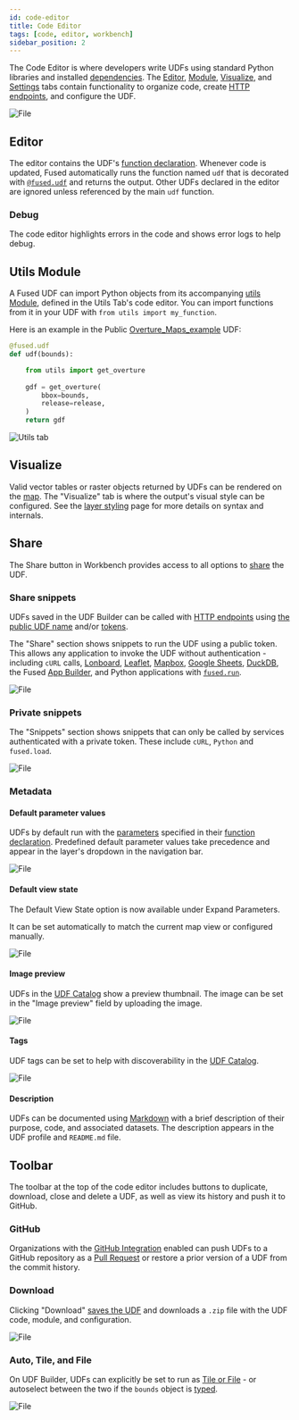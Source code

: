 ```yaml
---
id: code-editor
title: Code Editor
tags: [code, editor, workbench]
sidebar_position: 2
---
```


The Code Editor is where developers write UDFs using standard Python libraries and installed [dependencies](/core-concepts/run-udfs/dependencies/). The [Editor](/workbench/udf-builder/code-editor/#editor), [Module](/workbench/udf-builder/code-editor/#module), [Visualize](/workbench/udf-builder/code-editor/#visualize), and [Settings](/workbench/udf-builder/code-editor/#settings) tabs contain functionality to organize code, create [HTTP endpoints](/core-concepts/run-udfs/run-small-udfs/#http-requests), and configure the UDF.


<div style={{textAlign: 'center'}}>
<img src={CodeEdi} alt="File" style={{width: '100%'}} />
</div>

## Editor

The editor contains the UDF's [function declaration](/core-concepts/write/#function-declaration). Whenever code is updated, Fused automatically runs the function named `udf` that is decorated with [`@fused.udf`](/core-concepts/write/#fusedudf-decorator) and returns the output. Other UDFs declared in the editor are ignored unless referenced by the main `udf` function.

### Debug

The code editor highlights errors in the code and shows error logs to help debug.

<ReactPlayer playsinline={true} className="video__player" playing={false} muted={true} controls height="100%" url="https://fused-magic.s3.us-west-2.amazonaws.com/workbench-walkthrough-videos/docs_rewrite/debug_update.mp4" width="100%" />

## Utils Module

A Fused UDF can import Python objects from its accompanying [utils Module](/core-concepts/write/#utils-module), defined in the Utils Tab's code editor. You can import functions from it in your UDF with `from utils import my_function`. 

Here is an example in the Public [Overture_Maps_example](https://github.com/fusedio/udfs/tree/d9f419dadf6267efc79f0ea2092a4dda0e22cb97/public/Overture_Maps_Example) UDF:

```python showLineNumbers
@fused.udf
def udf(bounds):

    from utils import get_overture
    
    gdf = get_overture(
        bbox=bounds,
        release=release,
    )
    return gdf
```

![Utils tab](/img/workbench/udf-builder/module.png)

## Visualize

Valid vector tables or raster objects returned by UDFs can be rendered on the [map](/workbench/udf-builder/map/). The "Visualize" tab is where the output's visual style can be configured. See the [layer styling](/workbench/udf-builder/styling/) page for more details on syntax and internals.

## Share

The Share button in Workbench provides access to all options to [share](/workbench/udf-builder/code-editor/#share-snippets) the UDF.


### Share snippets

UDFs saved in the UDF Builder can be called with [HTTP endpoints](/core-concepts/run-udfs/run-small-udfs/#http-requests) using [the public UDF name](/core-concepts/run-udfs/run-small-udfs/#public-udf-name) and/or [tokens](/core-concepts/run-udfs/run-small-udfs/#token).

The "Share" section shows snippets to run the UDF using a public token. This allows any application to invoke the UDF without authentication - including `cURL` calls, [Lonboard](/user-guide/out/lonboard/), [Leaflet](/user-guide/out/leaflet/), [Mapbox](/user-guide/out/mapbox/), [Google Sheets](/user-guide/out/googlesheets/), [DuckDB](/user-guide/out/duckdb/), the Fused [App Builder](/workbench/app-builder/), and Python applications with [`fused.run`](/core-concepts/run-udfs/).


<div style={{textAlign: 'center'}}>
<img src={ImgShare} alt="File" style={{width: '100%'}} />
</div>

### Private snippets

The "Snippets" section shows snippets that can only be called by services authenticated with a private token. These include `cURL`, `Python` and `fused.load`.


<div style={{textAlign: 'center'}}>
<img src={ImageSnippets} alt="File" style={{width: '100%'}} />
</div>

### Metadata

#### Default parameter values

UDFs by default run with the [parameters](/core-concepts/write/#typed-parameters) specified in their [function declaration](/core-concepts/write/#function-declaration). Predefined default parameter values take precedence and appear in the layer's dropdown in the navigation bar.


<div style={{textAlign: 'center'}}>
<img src={Imgdefaultparams} alt="File" style={{width: 800}} />
</div>

#### Default view state

The Default View State option is now available under Expand Parameters.

It can be set automatically to match the current map view or configured manually.


<div style={{textAlign: 'center'}}>
<img src={Imgdefaultviewstate} alt="File" style={{width: 800}} />
</div>

#### Image preview

UDFs in the [UDF Catalog](/workbench/udf-catalog/) show a preview thumbnail. The image can be set in the "Image preview" field by uploading the image.


<div style={{textAlign: 'center'}}>
<img src={Imgsetimage} alt="File" style={{width: 800}} />
</div>

#### Tags

UDF tags can be set to help with discoverability in the [UDF Catalog](/workbench/udf-catalog/).


<div style={{textAlign: 'center'}}>
<img src={Imgtags} alt="File" style={{width: 800}} />
</div>

#### Description

UDFs can be documented using [Markdown](https://www.markdownguide.org/basic-syntax/) with a brief description of their purpose, code, and associated datasets. The description appears in the UDF profile and `README.md` file.

## Toolbar

The toolbar at the top of the code editor includes buttons to duplicate, download, close and delete a UDF, as well as view its history and push it to GitHub.

### GitHub

Organizations with the [GitHub Integration](/core-concepts/content-management/git/#connect-your-github-repository) enabled can push UDFs to a GitHub repository as a [Pull Request](https://docs.github.com/en/pull-requests) or restore a prior version of a UDF from the commit history.

### Download

Clicking "Download" [saves the UDF](/core-concepts/write/#save-udfs) and downloads a `.zip` file with the UDF code, module, and configuration.


<div style={{textAlign: 'center'}}>
<img src={ImageDownloadmenu} alt="File" style={{width: '100%'}} />
</div>

### Auto, Tile, and File

On UDF Builder, UDFs can explicitly be set to run as [Tile or File](/core-concepts/filetile/) - or autoselect between the two if the `bounds` object is [typed](/core-concepts/filetile/#bounds-object-types).


<div style={{textAlign: 'center'}}>
<img src={ImageFiletile} alt="File" style={{width: '75%'}} />
</div>
